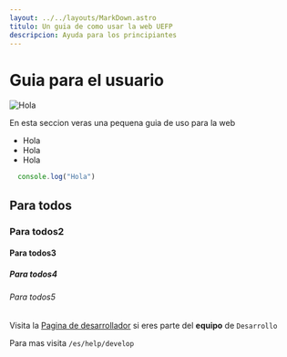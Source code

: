 ```yaml
---
layout: ../../layouts/MarkDown.astro
titulo: Un guia de como usar la web UEFP
descripcion: Ayuda para los principiantes
---
```


# Guia para el usuario

![Hola](/public/imgs/programacion.jpeg)

En esta seccion veras una pequena guia de uso para la web

- Hola
- Hola
- Hola

```js
  console.log("Hola")
```

## Para todos

### Para todos2

#### Para todos3

##### Para todos4

###### Para todos5

Visita la [Pagina de desarrollador](/public/videos/test.mp4) si eres parte del **equipo** de `Desarrollo`

Para mas visita `/es/help/develop`

<VideoPlayer url='/public/videos/video.mp4'/>